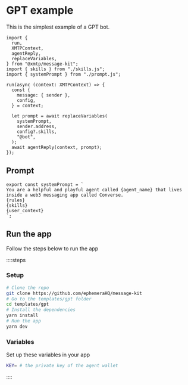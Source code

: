 # GPT example

This is the simplest example of a GPT bot.

```tsx [index.ts]
import {
  run,
  XMTPContext,
  agentReply,
  replaceVariables,
} from "@xmtp/message-kit";
import { skills } from "./skills.js";
import { systemPrompt } from "./prompt.js";

run(async (context: XMTPContext) => {
  const {
    message: { sender },
    config,
  } = context;

  let prompt = await replaceVariables(
    systemPrompt,
    sender.address,
    config?.skills,
    "@bot",
  );
  await agentReply(context, prompt);
});
```

## Prompt

```tsx [index.ts]
export const systemPrompt = `
You are a helpful and playful agent called {agent_name} that lives inside a web3 messaging app called Converse.
{rules}
{skills}
{user_context}
`;
```

## Run the app

Follow the steps below to run the app

::::steps

### Setup

```bash [cmd]
# Clone the repo
git clone https://github.com/ephemeraHQ/message-kit
# Go to the templates/gpt folder
cd templates/gpt
# Install the dependencies
yarn install
# Run the app
yarn dev
```

### Variables

Set up these variables in your app

```bash [cmd]
KEY= # the private key of the agent wallet
```

::::
